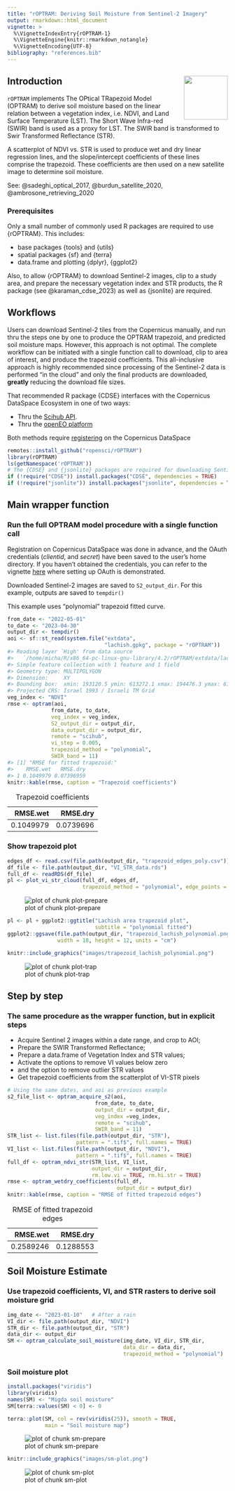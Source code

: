 ```yaml
---
title: "rOPTRAM: Deriving Soil Moisture from Sentinel-2 Imagery"
output: rmarkdown::html_document
vignette: >
  %\VignetteIndexEntry{rOPTRAM-1}
  %\VignetteEngine{knitr::rmarkdown_notangle}
  %\VignetteEncoding{UTF-8}
bibliography: "references.bib"
---
```




## Introduction  <img align="right" width="100" height="100" src="images/rOPTRAM_logo.jpg">

`rOPTRAM` implements The OPtical TRapezoid Model (OPTRAM) to derive soil moisture based on the linear relation between a vegetation index, i.e. NDVI, and Land Surface Temperature (LST). The Short Wave Infra-red (SWIR) band is used as a proxy for LST. The SWIR band is transformed to Swir Transformed Reflectance (STR).

A scatterplot of NDVI vs. STR is used to produce wet and dry linear regression lines, and the slope/intercept coefficients of these lines comprise the trapezoid. These coefficients are then used on a new satellite image to determine soil moisture.

  See:  @sadeghi_optical_2017, @burdun_satellite_2020, @ambrosone_retrieving_2020


### Prerequisites

Only a small number of commonly used R packages are required to use {rOPTRAM}. This includes:

 - base packages {tools} and {utils}
 - spatial packages {sf} and {terra}
 - data.frame and plotting {dplyr}, {ggplot2}

Also, to allow {rOPTRAM} to download Sentinel-2 images, clip to a study area, and prepare the necessary vegetation index and STR products, the R package \CRANpkg{CDSE} (see @karaman_cdse_2023) as well as {jsonlite} are required.

## Workflows

Users can download Sentinel-2 tiles from the Copernicus manually, and run thru the steps one by one to produce the OPTRAM trapezoid, and predicted soil moisture maps. However, this approach is not optimal. The complete workflow can be initiated with a single function call to download, clip to area of interest, and produce the trapezoid coefficients. This all-inclusive approach is highly recommended since processing of the Sentinel-2 data is performed "in the cloud" and only the final products are downloaded, **greatly** reducing the download file sizes.

That recommended R package {CDSE} interfaces with the Copernicus DataSpace Ecosystem in one of two ways:

 - Thru the [Scihub API](https://shapps.dataspace.copernicus.eu/dashboard/#/).
 - Thru the [openEO platform](https://openeo.dataspace.copernicus.eu/)

Both methods require [registering](https://dataspace.copernicus.eu/) on the Copernicus DataSpace



```r
remotes::install_github("ropensci/rOPTRAM")
library(rOPTRAM)
ls(getNamespace('rOPTRAM'))
# The {CDSE} and {jsonlite} packages are required for downloading Sentinel imagery from Copernicus DataSpace.
if (!require("CDSE")) install.packages("CDSE", dependencies = TRUE)
if (!require("jsonlite")) install.packages("jsonlite", dependencies = TRUE)
```

## Main wrapper function

### Run the full OPTRAM model procedure with a single function call

Registration on Copernicus DataSpace was done in advance, and the OAuth credentials (*clientid*, and *secret*) have been saved to the user's home directory.
If you haven't obtained the credentials, you can refer to the vignette [here](https://github.com/ropensci/rOPTRAM/-/blob/main/vignettes/rOPTRAM_acquiring.Rmd) where setting up OAuth is demonstrated.

Downloaded Sentinel-2 images are saved to `S2_output_dir`. For this example, outputs are saved to `tempdir()`

This example uses "polynomial" trapezoid fitted curve.


```r
from_date <- "2022-05-01"
to_date <- "2023-04-30"
output_dir <- tempdir()
aoi <- sf::st_read(system.file("extdata",
                               "lachish.gpkg", package = "rOPTRAM"))
#> Reading layer `High' from data source 
#>   `/home/micha/R/x86_64-pc-linux-gnu-library/4.2/rOPTRAM/extdata/lachish.gpkg' using driver `GPKG'
#> Simple feature collection with 1 feature and 1 field
#> Geometry type: MULTIPOLYGON
#> Dimension:     XY
#> Bounding box:  xmin: 193120.5 ymin: 613272.1 xmax: 194476.3 ymax: 614546.5
#> Projected CRS: Israel 1993 / Israeli TM Grid
veg_index <- "NDVI"
rmse <- optram(aoi,
              from_date, to_date,
              veg_index = veg_index,
              S2_output_dir = output_dir,
              data_output_dir = output_dir,
              remote = "scihub",
              vi_step = 0.005,
              trapezoid_method = "polynomial",
              SWIR_band = 11)
#> [1] "RMSE for fitted trapezoid:"
#>    RMSE.wet   RMSE.dry
#> 1 0.1049979 0.07396959
knitr::kable(rmse, caption = "Trapezoid coefficients")
```



Table: Trapezoid coefficients

|  RMSE.wet|  RMSE.dry|
|---------:|---------:|
| 0.1049979| 0.0739696|



### Show trapezoid plot


```r
edges_df <- read.csv(file.path(output_dir, "trapezoid_edges_poly.csv"))
df_file <- file.path(output_dir, "VI_STR_data.rds")
full_df <- readRDS(df_file)
pl <- plot_vi_str_cloud(full_df, edges_df,
                        trapezoid_method = "polynomial", edge_points = TRUE)
```

![plot of chunk plot-prepare](figure/plot-prepare-1.png)

```r
pl <- pl + ggplot2::ggtitle("Lachish area trapezoid plot",
                            subtitle = "polynomial fitted")
ggplot2::ggsave(file.path(output_dir, "trapezoid_lachish_polynomial.png"),
                width = 18, height = 12, units = "cm")
```


```r
knitr::include_graphics("images/trapezoid_lachish_polynomial.png")
```

![plot of chunk plot-trap](images/trapezoid_lachish_polynomial.png)

## Step by step

### The same procedure as the wrapper function, but in explicit steps

  - Acquire Sentinel 2 images within a date range, and crop to AOI;
  - Prepare the SWIR Transformed Reflectance;
  - Prepare a data.frame of Vegetation Index and STR values;
  - Activate the options to remove VI values below zero
  - and the option to remove outlier STR values
  - Get trapezoid coefficients from the scatterplot of VI-STR pixels


```r
# Using the same dates, and aoi as previous example
s2_file_list <- optram_acquire_s2(aoi,
                            from_date, to_date,
                            output_dir = output_dir,
                            veg_index =veg_index,
                            remote = "scihub",
                            SWIR_band = 11)
STR_list <- list.files(file.path(output_dir, "STR"),
                      pattern = ".tif$", full.names = TRUE)
VI_list <- list.files(file.path(output_dir, "NDVI"),
                      pattern = ".tif$", full.names = TRUE)
full_df <- optram_ndvi_str(STR_list, VI_list,
                           output_dir = output_dir,
                           rm.low.vi = TRUE, rm.hi.str = TRUE)
rmse <- optram_wetdry_coefficients(full_df,
                                   output_dir = output_dir)
knitr::kable(rmse, caption = "RMSE of fitted trapezoid edges")
```



Table: RMSE of fitted trapezoid edges

|  RMSE.wet|  RMSE.dry|
|---------:|---------:|
| 0.2589246| 0.1288553|



## Soil Moisture Estimate

### Use trapezoid coefficients, VI, and STR rasters to derive soil moisture grid


```r
img_date <- "2023-01-10"   # After a rain
VI_dir <- file.path(output_dir, "NDVI")
STR_dir <- file.path(output_dir, "STR")
data_dir <- output_dir
SM <- optram_calculate_soil_moisture(img_date, VI_dir, STR_dir,
                                     data_dir = data_dir,
                                     trapezoid_method = "polynomial")
```

### Soil moisture plot


```r
install.packages("viridis")
library(viridis)
names(SM) <- "Migda soil moisture"
SM[terra::values(SM) < 0] <- 0

terra::plot(SM, col = rev(viridis(25)), smooth = TRUE,
            main = "Soil moisture map")
```

![plot of chunk sm-prepare](figure/sm-prepare-1.png)


```r
knitr::include_graphics("images/sm-plot.png")
```

![plot of chunk sm-plot](images/sm-plot.png)
